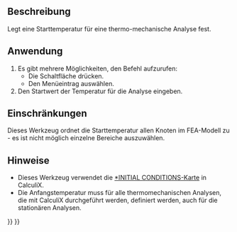 <languages/>

{{Docnav/de
|[[FEM_ConstraintSelfWeight/de|RandbedingungEigengewicht]]
|[[FEM_ConstraintHeatflux/de|RandbedingungWärmestrom]]
|[[FEM_Workbench/de|FEM]]
|IconL=FEM_ConstraintSelfWeight.svg
|IconR=FEM_ConstraintHeatflux.svg
|IconC=Workbench_FEM.svg
}}

<div class="mw-translate-fuzzy">
{{GuiCommandContainer|
{{GuiCommand/de
|Name=FEM ConstraintInitialTemperature
|Name/de=FEM StartbedingungTemperatur
|MenuLocation=Modell → Thermische Randbedingungen und Belastungen → Startbedingung Temperatur
|Workbenches=[[FEM_Workbench/de|FEM]]
|SeeAlso=[[FEM_tutorial/de|FEM-Anleitung]]
}}
{{GuiCommandFemInfo/de
|Solvers=CalculiX, Elmer
}}
}}
</div>

<span id="Description"></span>
==Beschreibung==

Legt eine Starttemperatur für eine thermo-mechanische Analyse fest.

<span id="Usage"></span>
==Anwendung==

<div class="mw-translate-fuzzy">
# Es gibt mehrere Möglichkeiten, den Befehl aufzurufen:
#* Die Schaltfläche {{Button|[[Image:FEM_ConstraintInitialTemperature.svg|16px]] [[FEM_ConstraintInitialTemperature|Startbedingung Temperatur]]}} drücken.
#* Den Menüeintrag {{MenuCommand|Modell → Thermische Randbedingungen und Belastungen → [[Image:FEM_ConstraintInitialTemperature.svg|16px]] Startbedingung Temperatur}} auswählen.
# Den Startwert der Temperatur für die Analyse eingeben.
</div>

<span id="Limitations"></span>
==Einschränkungen==

Dieses Werkzeug ordnet die Starttemperatur allen Knoten im FEA-Modell zu - es ist nicht möglich einzelne Bereiche auszuwählen.

<span id="Notes"></span>
==Hinweise==

* Dieses Werkzeug verwendet die [http://web.mit.edu/calculix_v2.7/CalculiX/ccx_2.7/doc/ccx/node215.html *INITIAL CONDITIONS-Karte] in CalculiX.
* Die Anfangstemperatur muss für alle thermomechanischen Analysen, die mit CalculiX durchgeführt werden, definiert werden, auch für die stationären Analysen.

{{Docnav/de
|[[FEM_ConstraintSelfWeight/de|RandbedingungEigengewicht]]
|[[FEM_ConstraintHeatflux/de| RandbedingungWärmestrom]]
|[[FEM_Workbench/de|FEM]]
|IconL=FEM_ConstraintSelfWeight.svg
|IconR=FEM_ConstraintHeatflux.svg
|IconC=Workbench_FEM.svg
}}

{{FEM Tools navi{{#translation:}}}}
{{Userdocnavi{{#translation:}}}}